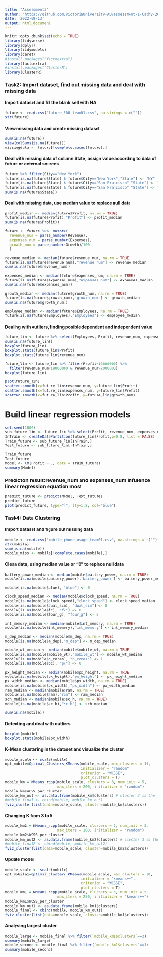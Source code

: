 ```yaml
---
title: "Assessment3"
author: "https://github.com/VictoriaUniversity-AU/assessment-1-Cathy-2022.git"
date: '2022-09-13'
output: html_document
---
```


```r
knitr::opts_chunk$set(echo = TRUE)
library(tidyverse)
library(dplyr)
library(tidymodels)
library(caret)
#install.packages("factoextra")
library(factoextra)
#install.packages("ClusterR")
library(ClusterR)
```
### Task2: Import dataset, find out missing data and deal with missing data
#### Import dataset and fill the blank sell with NA
```r
future <- read.csv("future_500_team01.csv", na.strings = c(""))
str(future)
```
#### View missing data and create missing dataset
```r
sum(is.na(future))
view(colSums(is.na(future)))
missingdata <- future[!complete.cases(future),]
```
#### Deal with missing data of column State, assign value according to data of future or external sources
```r
future %>% filter(City=="New York")
future[is.na(future$State) & future$City=="New York","State"] <- "NY"
future[is.na(future$State) & future$City=="San Francisco","State"] <- "CA"
future[is.na(future$State) & future$City=="San Francisco","State"] <- "CA"
sum(is.na(future$State))
```
#### Deal with missing data, use median value to replace null data
```r
profit_median <- median(future$Profit, na.rm = TRUE)
future[is.na(future$Profit),"Profit"] <- profit_median
sum(is.na(future$Profit))

future <- future %>%  mutate(
  revenue_num = parse_number(Revenue),
  expenses_num = parse_number(Expenses),
  growth_num = parse_number(Growth)/100
  )

revenue_median <- median(future$revenue_num, na.rm = TRUE)
future[is.na(future$revenue_num),"revenue_num"] <- revenue_median
sum(is.na(future$revenue_num))

expenses_median <- median(future$expenses_num, na.rm = TRUE)
future[is.na(future$expenses_num),"expenses_num"] <- expenses_median
sum(is.na(future$expenses_num))

growth_median <- median(future$growth_num, na.rm = TRUE)
future[is.na(future$growth_num),"growth_num"] <- growth_median
sum(is.na(future$growth_num))

employee_median <- median(future$Employees, na.rm = TRUE)
future[is.na(future$Employees),"Employees"] <- employee_median
```
#### Dealing with outliers, finding posible dependent and independent value
```r
future_lin <- future %>% select(Employees, Profit, revenue_num, expenses_num, growth_num)
sum(is.na(future_lin))
boxplot(future_lin)
boxplot.stats(future_lin$Profit)
boxplot.stats(future_lin$revenue_num)

future_lin <- future_lin %>% filter(Profit<16000000) %>% 
  filter(revenue_num<19000000 & revenue_num>2000000)
boxplot(future_lin)

plot(future_lin)
scatter.smooth(x=future_lin$revenue_num, y=future_lin$Profit)
scatter.smooth(x=future_lin$expenses_num, y=future_lin$Profit)
scatter.smooth(x=future_lin$Profit, y=future_lin$growth_num)

```
# Build linear regression models
```r
set.seed(1000)
sub_future_lin <- future_lin %>% select(Profit, revenue_num, expenses_num)
InTrain <- createDataPartition(future_lin$Profit,p=0.8, list = FALSE)
Train_future <- sub_future_lin[InTrain,]
Test_future <- sub_future_lin[-InTrain,]

Train_future
Test_future
Model <- lm(Profit ~ ., data = Train_future) 
summary(Model)
```
### Predicton result:revenue_num and expenses_num infulence linear regression equation most
```r
predict_future <- predict(Model, Test_future)
predict_future
plot(predict_future, type="l", lty=1.8, col="blue")

```
### Task4: Data Clustering
#### Import dataset and figure out missing data
```r
mobile <- read.csv("mobile_phone_usage_team01.csv", na.strings = c(""))
str(mobile)
sum(is.na(mobile))
mobile_miss <- mobile[!complete.cases(mobile),]
```
#### Clean data, using median value or "0" to replace null data
```r
battery_power_median <- median(mobile$battery_power, na.rm = TRUE)
mobile[is.na(mobile$battery_power),"battery_power"] <- battery_power_median

mobile[is.na(mobile$blue), "blue"] <- 0

clock_speed_median <- median(mobile$clock_speed, na.rm = TRUE)
mobile[is.na(mobile$clock_speed),"clock_speed"] <- clock_speed_median
mobile[is.na(mobile$dual_sim), "dual_sim"] <- 0
mobile[is.na(mobile$fc), "fc"] <- 0
mobile[is.na(mobile$four_g), "four_g"] <- 0

int_memory_median <- median(mobile$int_memory, na.rm = TRUE)
mobile[is.na(mobile$int_memory),"int_memory"] <- int_memory_median

m_dep_median <- median(mobile$m_dep, na.rm = TRUE)
mobile[is.na(mobile$m_dep),"m_dep"] <- m_dep_median 

mobile_wt_median <- median(mobile$mobile_wt, na.rm = TRUE)
mobile[is.na(mobile$mobile_wt),"mobile_wt"] <- mobile_wt_median
mobile[is.na(mobile$n_cores), "n_cores"] <- 1
mobile[is.na(mobile$pc), "pc"] <- 0

px_height_median <- median(mobile$px_height, na.rm = TRUE)
mobile[is.na(mobile$px_height),"px_height"] <- px_height_median 
px_width_median <- median(mobile$px_width, na.rm = TRUE)
mobile[is.na(mobile$px_width),"px_width"] <- px_width_median
ram_median <- median(mobile$ram, na.rm = TRUE)
mobile[is.na(mobile$ram),"ram"] <- ram_median
sch_median <- median(mobile$sc_h, na.rm = TRUE)
mobile[is.na(mobile$sc_h),"sc_h"] <- sch_median

sum(is.na(mobile))

```
#### Detecting and deal with outliers
```r
boxplot(mobile)
boxplot.stats(mobile$px_width)
```

#### K-Mean clustering in the dataset and visualize the cluster
```r
mobile_scale <- scale(mobile)
opt_mobile=Optimal_Clusters_KMeans(mobile_scale, max_clusters = 10,
                                   initializer = "random",
                                   criterion = "WCSSE",
                                   plot_clusters = T)
mobile_km = KMeans_rcpp(mobile_scale, clusters = 3, num_init = 5,
                        max_iters = 200, initializer = "random")
mobile_km$WCSS_per_cluster
mobile_km_out <- as.data.frame(mobile_km$clusters) # cluster 2 is the largest cluster
#mobile_final <- cbind(mobile, mobile_km_out)
fviz_cluster(list(data=mobile_scale, cluster=mobile_km$clusters))
```
#### Changing K from 3 to 5
```r
mobile_km2 = KMeans_rcpp(mobile_scale, clusters = 5, num_init = 5,
                        max_iters = 100, initializer = "random")
mobile_km2$WCSS_per_cluster
mobile_km_out2 <- as.data.frame(mobile_km2$clusters) # cluster 3 is the largest cluster
#mobile_final2 <- cbind(mobile, mobile_km_out2)
fviz_cluster(list(data=mobile_scale, cluster=mobile_km2$clusters))
```
#### Update model
```r
mobile_scale <- scale(mobile)
opt_mobile1=Optimal_Clusters_KMeans(mobile_scale, max_clusters = 10,
                                   initializer = "kmeans++",
                                   criterion = "WCSSE",
                                   plot_clusters = T)
mobile_km1 = KMeans_rcpp(mobile_scale, clusters = 3, num_init = 5,
                        max_iters = 250, initializer = "kmeans++")
mobile_km1$WCSS_per_cluster
mobile_km_out1 <- as.data.frame(mobile_km1$clusters)
mobile_final <- cbind(mobile, mobile_km_out1)
fviz_cluster(list(data=mobile_scale, cluster=mobile_km1$clusters))
```
#### Analysing largest cluster
```r
mobile_large <- mobile_final %>% filter(`mobile_km1$clusters`==3)
summary(mobile_large)
mobile_second <- mobile_final %>% filter(`mobile_km1$clusters`==1)
summary(mobile_second)
```




